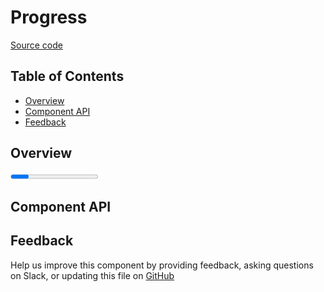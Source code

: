 
# Progress

[Source code](https://github.com/leemonade/bubbles/tree/main/packages/components/src/navigation/VerticalStepper/Progress/Progress.js)

## Table of Contents

<!-- START doctoc generated TOC please keep comment here to allow auto update -->
<!-- DON'T EDIT THIS SECTION, INSTEAD RE-RUN doctoc TO UPDATE -->

- [Overview](#overview)
- [Component API](#component-api)
- [Feedback](#feedback)

## Overview

<ThemeProvider>
  <Progress>Progress</Progress>
</ThemeProvider>

## Component API

<Preview>
  <Story id="atoms-navigation-progress--playground" />
</Preview>

<Props of={Progress} />

## Feedback

Help us improve this component by providing feedback, asking questions on Slack, or updating this file on
[GitHub](https://github.com/leemonade/bubbles/edit/main/packages/components/src/navigation/VerticalStepper/Progress/Progress.mdx)
